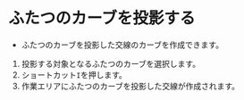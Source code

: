 
# ふたつのカーブを投影する

- ふたつのカーブを投影した交線のカーブを作成できます。

<Reference shortcut="I" command="Project Curve Onto Curve" button="コマンドバー右" />

1. 投影する対象となるふたつのカーブを選択します。
2. ショートカット`I`を押します。
3. 作業エリアにふたつのカーブを投影した交線が作成されます。

